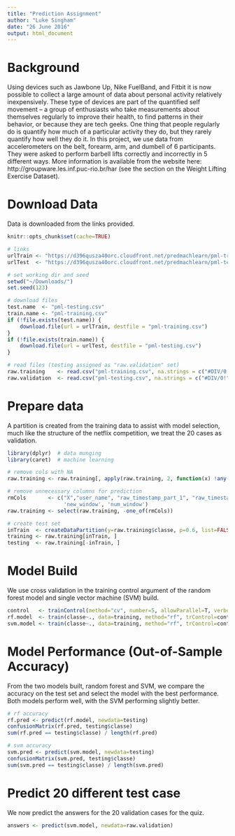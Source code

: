 ```yaml
---
title: "Prediction Assignment"
author: "Luke Singham"
date: "26 June 2016"
output: html_document
---
```


# Background
Using devices such as Jawbone Up, Nike FuelBand, and Fitbit it is now possible to collect a large amount of data about personal activity relatively inexpensively. These type of devices are part of the quantified self movement – a group of enthusiasts who take measurements about themselves regularly to improve their health, to find patterns in their behavior, or because they are tech geeks. One thing that people regularly do is quantify how much of a particular activity they do, but they rarely quantify how well they do it. In this project, we use data from accelerometers on the belt, forearm, arm, and dumbell of 6 participants. They were asked to perform barbell lifts correctly and incorrectly in 5 different ways. More information is available from the website here: http://groupware.les.inf.puc-rio.br/har (see the section on the Weight Lifting Exercise Dataset).

# Download Data
Data is downloaded from the links provided.
```r
knitr::opts_chunk$set(cache=TRUE)

# links
urlTrain <- "https://d396qusza40orc.cloudfront.net/predmachlearn/pml-training.csv"
urlTest  <- "https://d396qusza40orc.cloudfront.net/predmachlearn/pml-testing.csv"

# set working dir and seed
setwd("~/Downloads/")
set.seed(123)

# download files
test.name  <- "pml-testing.csv"
train.name <- "pml-training.csv"
if (!file.exists(test.name)) {
    download.file(url = urlTrain, destfile = "pml-training.csv")
}
if (!file.exists(train.name)) {
    download.file(url = urlTest, destfile = "pml-testing.csv")
}

# read files (testing assigned as "raw.validation" set)
raw.training    <- read.csv("pml-training.csv", na.strings = c("#DIV/0!", "NA"))
raw.validation  <- read.csv("pml-testing.csv", na.strings = c("#DIV/0!", "NA"))
```

# Prepare data
A partition is created from the training data to assist 
with model selection, much like the structure of the netflix competition, we treat the 20 cases as 
validation.
```r
library(dplyr)  # data munging
library(caret)  # machine learning

# remove cols with NA
raw.training <- raw.training[, apply(raw.training, 2, function(x) !any(is.na(x)))]

# remove unnecessary columns for prediction
rmCols       <- c("X","user_name", "raw_timestamp_part_1", "raw_timestamp_part_2", "cvtd_timestamp", 
                  'new_window', 'num_window')
raw.training <- select(raw.training, -one_of(rmCols))

# create test set
inTrain  <- createDataPartition(y=raw.training$classe, p=0.6, list=FALSE)
training <- raw.training[inTrain, ]
testing  <- raw.training[-inTrain, ]
```


# Model Build
We use cross validation in the training control argument of the random forest model and single vector machine (SVM)
build.  
```r
control   <- trainControl(method="cv", number=5, allowParallel=T, verbose=T)
rf.model  <- train(classe~., data=training, method="rf", trControl=control, verbose=F)
svm.model <- train(classe~., data=training, method="rf", trControl=control, verbose=F)
```

# Model Performance (Out-of-Sample Accuracy)
From the two models built, random forest and SVM, we compare the accuracy on the test set and select
the model with the best performance. Both models perform well, with the SVM performing slightly better.
```r
# rf accuracy
rf.pred <- predict(rf.model, newdata=testing)
confusionMatrix(rf.pred, testing$classe)
sum(rf.pred == testing$classe) / length(rf.pred)

# svm accuracy
svm.pred <- predict(svm.model, newdata=testing)
confusionMatrix(svm.pred, testing$classe)
sum(svm.pred == testing$classe) / length(svm.pred)
```

# Predict 20 different test case
We now predict the answers for the 20 validation cases for the quiz.
```r
answers <- predict(svm.model, newdata=raw.validation)
```